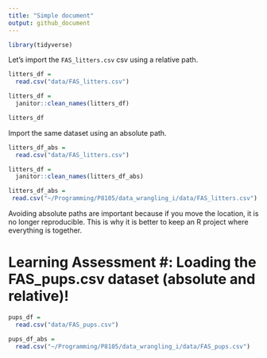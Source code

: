 ```yaml
---
title: "Simple document"
output: github_document
---
```


```r
library(tidyverse)
```



Let's import the `FAS_litters.csv` csv using a relative path.
```r
litters_df = 
  read.csv("data/FAS_litters.csv")

litters_df =
  janitor::clean_names(litters_df)

litters_df 
```

Import the same dataset using an absolute path.
```r
litters_df_abs = 
  read.csv("data/FAS_litters.csv")

litters_df =
  janitor::clean_names(litters_df_abs)

litters_df_abs = 
 read.csv("~/Programming/P8105/data_wrangling_i/data/FAS_litters.csv")
```
Avoiding absolute paths are important because if you move the location, it is no longer reproducible. This is why it is better to keep an R project where everything is together.

# Learning Assessment #: Loading the FAS_pups.csv dataset (absolute and relative)!
```r
pups_df = 
  read.csv("data/FAS_pups.csv")

pups_df_abs = 
  read.csv("~/Programming/P8105/data_wrangling_i/data/FAS_pups.csv")
```

